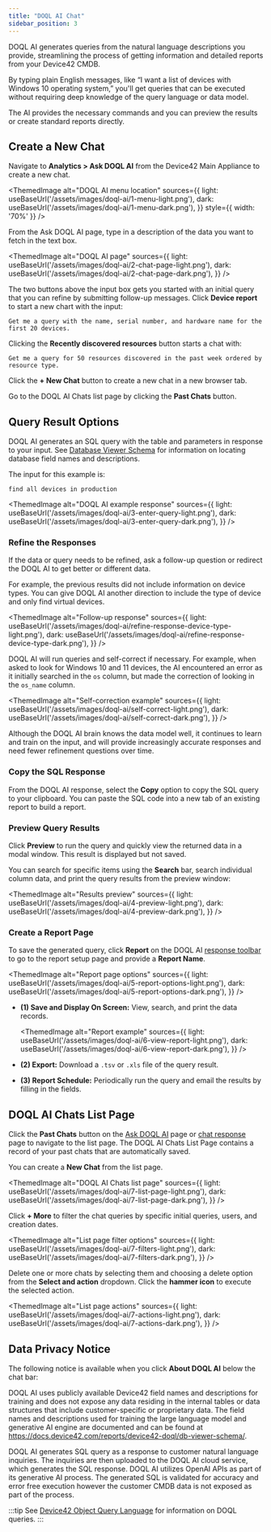 ```yaml
---
title: "DOQL AI Chat"
sidebar_position: 3
---
```



DOQL AI generates queries from the natural language descriptions you provide, streamlining the process of getting information and detailed reports from your Device42 CMDB. 

By typing plain English messages, like “I want a list of devices with Windows 10 operating system,” you'll get queries that can be executed without requiring deep knowledge of the query language or data model. 

The AI provides the necessary commands and you can preview the results or create standard reports directly.

## Create a New Chat

Navigate to **Analytics > Ask DOQL AI** from the Device42 Main Appliance to create a new chat. 

<ThemedImage
  alt="DOQL AI menu location"
  sources={{
    light: useBaseUrl('/assets/images/doql-ai/1-menu-light.png'),
    dark: useBaseUrl('/assets/images/doql-ai/1-menu-dark.png'),
  }}
  style={{ width: '70%' }} 
/>

From the Ask DOQL AI page, type in a description of the data you want to fetch in the text box.

<ThemedImage
  alt="DOQL AI page"
  sources={{
    light: useBaseUrl('/assets/images/doql-ai/2-chat-page-light.png'),
    dark: useBaseUrl('/assets/images/doql-ai/2-chat-page-dark.png'),
  }}
/>

The two buttons above the input box gets you started with an initial query that you can refine by submitting follow-up messages. Click **Device report** to start a new chart with the input:

```
Get me a query with the name, serial number, and hardware name for the first 20 devices.
```

Clicking the **Recently discovered resources** button starts a chat with:

```
Get me a query for 50 resources discovered in the past week ordered by resource type.
```

Click the **+ New Chat** button to create a new chat in a new browser tab. 

Go to the DOQL AI Chats list page by clicking the **Past Chats** button.

## Query Result Options

DOQL AI generates an SQL query with the table and parameters in response to your input. See [Database Viewer Schema](db-viewer-schema.md) for information on locating database field names and descriptions.

The input for this example is:

```
find all devices in production
```

<ThemedImage
  alt="DOQL AI example response"
  sources={{
    light: useBaseUrl('/assets/images/doql-ai/3-enter-query-light.png'),
    dark: useBaseUrl('/assets/images/doql-ai/3-enter-query-dark.png'),
  }}
/>

### Refine the Responses

If the data or query needs to be refined, ask a follow-up question or redirect the DOQL AI to get better or different data.  

For example, the previous results did not include information on device types. You can give DOQL AI another direction to include the type of device and only find virtual devices.

<ThemedImage
  alt="Follow-up response"
  sources={{
    light: useBaseUrl('/assets/images/doql-ai/refine-response-device-type-light.png'),
    dark: useBaseUrl('/assets/images/doql-ai/refine-response-device-type-dark.png'),
  }}
/>
  
DOQL AI will run queries and self-correct if necessary. For example, when asked to look for Windows 10 and 11 devices, the AI encountered an error as it initially searched in the `os` column, but made the correction of looking in the `os_name` column. 

<ThemedImage
  alt="Self-correction example"
  sources={{
    light: useBaseUrl('/assets/images/doql-ai/self-correct-light.png'),
    dark: useBaseUrl('/assets/images/doql-ai/self-correct-dark.png'),
  }}
/>

Although the DOQL AI brain knows the data model well, it continues to learn and train on the input, and will provide increasingly accurate responses and need fewer refinement questions over time.

### Copy the SQL Response

From the DOQL AI response, select the **Copy** option to copy the SQL query to your clipboard. You can paste the SQL code into a new tab of an existing report to build a report.

### Preview Query Results

Click **Preview** to run the query and quickly view the returned data in a modal window. This result is displayed but not saved.

You can search for specific items using the **Search** bar, search individual column data, and print the query results from the preview window:

<ThemedImage
  alt="Results preview"
  sources={{
    light: useBaseUrl('/assets/images/doql-ai/4-preview-light.png'),
    dark: useBaseUrl('/assets/images/doql-ai/4-preview-dark.png'),
  }}
/>

### Create a Report Page

To save the generated query, click **Report** on the DOQL AI [response toolbar](#query-result-options) to go to the report setup page and provide a **Report Name**.

<ThemedImage
  alt="Report page options"
  sources={{
    light: useBaseUrl('/assets/images/doql-ai/5-report-options-light.png'),
    dark: useBaseUrl('/assets/images/doql-ai/5-report-options-dark.png'),
  }}
/>

- **(1) Save and Display On Screen:**  View, search, and print the data records.
  
    <ThemedImage
    alt="Report example"
    sources={{
        light: useBaseUrl('/assets/images/doql-ai/6-view-report-light.png'),
        dark: useBaseUrl('/assets/images/doql-ai/6-view-report-dark.png'),
    }}
    />    

- **(2) Export:** Download a `.tsv` or `.xls` file of the query result. 
- **(3) Report Schedule:** Periodically run the query and email the results by filling in the fields.

## DOQL AI Chats List Page

Click the **Past Chats** button on the [Ask DOQL AI](#create-a-new-chat) page or [chat response](#query-result-options) page to navigate to the list page. The DOQL AI Chats List Page contains a record of your past chats that are automatically saved. 

You can create a **New Chat** from the list page.

<ThemedImage
  alt="DOQL AI Chats list page"
  sources={{
    light: useBaseUrl('/assets/images/doql-ai/7-list-page-light.png'),
    dark: useBaseUrl('/assets/images/doql-ai/7-list-page-dark.png'),
  }}
/>

Click **+ More** to filter the chat queries by specific initial queries, users, and creation dates.

<ThemedImage
  alt="List page filter options"
  sources={{
    light: useBaseUrl('/assets/images/doql-ai/7-filters-light.png'),
    dark: useBaseUrl('/assets/images/doql-ai/7-filters-dark.png'),
  }}
/>

Delete one or more chats by selecting them and choosing a delete option from the **Select and action** dropdown. Click the **hammer icon** to execute the selected action.

<ThemedImage
  alt="List page actions"
  sources={{
    light: useBaseUrl('/assets/images/doql-ai/7-actions-light.png'),
    dark: useBaseUrl('/assets/images/doql-ai/7-actions-dark.png'),
  }}
/>

## Data Privacy Notice

The following notice is available when you click **About DOQL AI** below the chat bar:

DOQL AI uses publicly available Device42 field names and descriptions for training and does not expose any data residing in the internal tables or data structures that include customer-specific or proprietary data. The field names and descriptions used for training the large language model and generative AI engine are documented and can be found at https://docs.device42.com/reports/device42-doql/db-viewer-schema/.

DOQL AI generates SQL query as a response to customer natural language inquiries. The inquiries are then uploaded to the DOQL AI cloud service, which generates the SQL response. DOQL AI utilizes OpenAI APIs as part of its generative AI process. The generated SQL is validated for accuracy and error free execution however the customer CMDB data is not exposed as part of the process.

:::tip
See [Device42 Object Query Language](index.md) for information on DOQL queries.
:::
